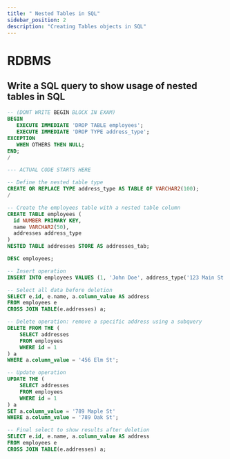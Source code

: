 ```yaml
---
title: " Nested Tables in SQL"
sidebar_position: 2
description: "Creating Tables objects in SQL"
---
```



# <Heading name="banner" description="Nested Tables">RDBMS</Heading>

## Write a SQL query to show usage of nested tables in SQL

```sql
-- (DONT WRITE BEGIN BLOCK IN EXAM)
BEGIN
   EXECUTE IMMEDIATE 'DROP TABLE employees';
   EXECUTE IMMEDIATE 'DROP TYPE address_type';
EXCEPTION
   WHEN OTHERS THEN NULL;
END;
/

--- ACTUAL CODE STARTS HERE

-- Define the nested table type
CREATE OR REPLACE TYPE address_type AS TABLE OF VARCHAR2(100);
/

-- Create the employees table with a nested table column
CREATE TABLE employees (
  id NUMBER PRIMARY KEY,
  name VARCHAR2(50),
  addresses address_type
)
NESTED TABLE addresses STORE AS addresses_tab;

DESC employees;

-- Insert operation
INSERT INTO employees VALUES (1, 'John Doe', address_type('123 Main St', '456 Elm St', '789 Oak St'));

-- Select all data before deletion
SELECT e.id, e.name, a.column_value AS address
FROM employees e
CROSS JOIN TABLE(e.addresses) a;

-- Delete operation: remove a specific address using a subquery
DELETE FROM THE (
    SELECT addresses
    FROM employees
    WHERE id = 1
) a
WHERE a.column_value = '456 Elm St';

-- Update operation
UPDATE THE (
    SELECT addresses
    FROM employees
    WHERE id = 1
) a
SET a.column_value = '789 Maple St'
WHERE a.column_value = '789 Oak St';

-- Final select to show results after deletion
SELECT e.id, e.name, a.column_value AS address
FROM employees e
CROSS JOIN TABLE(e.addresses) a;
```
